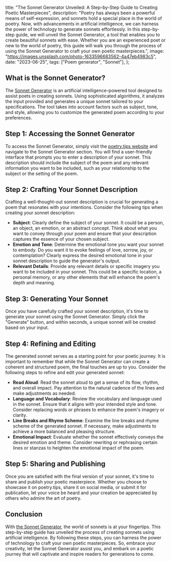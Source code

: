   title:
    "The Sonnet Generator Unveiled: A Step-by-Step Guide to Creating Poetic Masterpieces",
  description:
    "Poetry has always been a powerful means of self-expression, and sonnets hold a special place in the world of poetry. Now, with advancements in artificial intelligence, we can harness the power of technology to generate sonnets effortlessly. In this step-by-step guide, we will unveil the Sonnet Generator, a tool that enables you to create beautiful sonnets with ease. Whether you are an experienced poet or new to the world of poetry, this guide will walk you through the process of using the Sonnet Generator to craft your own poetic masterpieces.",
  image: "https://images.unsplash.com/photo-1633596683562-4a47eb4983c5",
  date: "2023-06-25",
  tags: ["Poem generator", "Sonnet"],
};

## What is the Sonnet Generator?

The [Sonnet Generator](/poem/sonnet) is an artificial intelligence-powered tool designed to assist poets in creating sonnets. Using sophisticated algorithms, it analyzes the input provided and generates a unique sonnet tailored to your specifications. The tool takes into account factors such as subject, tone, and style, allowing you to customize the generated poem according to your preferences.

## Step 1: Accessing the Sonnet Generator

To access the Sonnet Generator, simply visit the [poetry.tips website](/) and navigate to the Sonnet Generator section. You will find a user-friendly interface that prompts you to enter a description of your sonnet. This description should include the subject of the poem and any relevant information you want to be included, such as your relationship to the subject or the setting of the poem.

## Step 2: Crafting Your Sonnet Description

Crafting a well-thought-out sonnet description is crucial for generating a poem that resonates with your intentions. Consider the following tips when creating your sonnet description:

- **Subject**: Clearly define the subject of your sonnet. It could be a person, an object, an emotion, or an abstract concept. Think about what you want to convey through your poem and ensure that your description captures the essence of your chosen subject.
- **Emotion and Tone**: Determine the emotional tone you want your sonnet to embody. Do you want it to evoke feelings of love, sorrow, joy, or contemplation? Clearly express the desired emotional tone in your sonnet description to guide the generator's output.
- **Relevant Details**: Provide any relevant details or specific imagery you want to be included in your sonnet. This could be a specific location, a personal memory, or any other elements that will enhance the poem's depth and meaning.

## Step 3: Generating Your Sonnet

Once you have carefully crafted your sonnet description, it's time to generate your sonnet using the Sonnet Generator. Simply click the "Generate" button, and within seconds, a unique sonnet will be created based on your input.

<CallToAction type="Sonnet" />

## Step 4: Refining and Editing

The generated sonnet serves as a starting point for your poetic journey. It is important to remember that while the Sonnet Generator can create a coherent and structured poem, the final touches are up to you. Consider the following steps to refine and edit your generated sonnet:

- **Read Aloud**: Read the sonnet aloud to get a sense of its flow, rhythm, and overall impact. Pay attention to the natural cadence of the lines and make adjustments as needed.
- **Language and Vocabulary**: Review the vocabulary and language used in the sonnet. Ensure that it aligns with your intended style and tone. Consider replacing words or phrases to enhance the poem's imagery or clarity.
- **Line Breaks and Rhyme Scheme**: Examine the line breaks and rhyme scheme of the generated sonnet. If necessary, make adjustments to achieve a more balanced and pleasing structure.
- **Emotional Impact**: Evaluate whether the sonnet effectively conveys the desired emotion and theme. Consider rewriting or rephrasing certain lines or stanzas to heighten the emotional impact of the poem.

## Step 5: Sharing and Publishing

Once you are satisfied with the final version of your sonnet, it's time to share and publish your poetic masterpiece. Whether you choose to showcase it on poetry.tips, share it on social media, or submit it for publication, let your voice be heard and your creation be appreciated by others who admire the art of poetry.

## Conclusion

With [the Sonnet Generator](/poem/sonnet), the world of sonnets is at your fingertips. This step-by-step guide has unveiled the process of creating sonnets using artificial intelligence. By following these steps, you can harness the power of technology to craft your own poetic masterpieces. So, embrace your creativity, let the Sonnet Generator assist you, and embark on a poetic journey that will captivate and inspire readers for generations to come.
